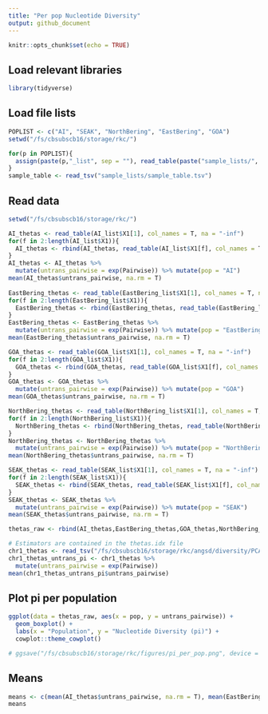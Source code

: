 ```yaml
---
title: "Per pop Nucleotide Diversity"
output: github_document
---
```


```r
knitr::opts_chunk$set(echo = TRUE)
```

## Load relevant libraries
```r
library(tidyverse)
```

## Load file lists
```r
POPLIST <- c("AI", "SEAK", "NorthBering", "EastBering", "GOA")
setwd("/fs/cbsubscb16/storage/rkc/")

for(p in POPLIST){
  assign(paste(p,"_list", sep = ""), read_table(paste("sample_lists/", p, "_thetas_list.txt", sep = ""), col_names = F))
}
sample_table <- read_tsv("sample_lists/sample_table.tsv")
```

## Read data
```r
setwd("/fs/cbsubscb16/storage/rkc/")

AI_thetas <- read_table(AI_list$X1[1], col_names = T, na = "-inf")
for(f in 2:length(AI_list$X1)){
  AI_thetas <- rbind(AI_thetas, read_table(AI_list$X1[f], col_names = T, na = "-inf"))
}
AI_thetas <- AI_thetas %>% 
  mutate(untrans_pairwise = exp(Pairwise)) %>% mutate(pop = "AI")
mean(AI_thetas$untrans_pairwise, na.rm = T)
 
EastBering_thetas <- read_table(EastBering_list$X1[1], col_names = T, na = "-inf")
for(f in 2:length(EastBering_list$X1)){
  EastBering_thetas <- rbind(EastBering_thetas, read_table(EastBering_list$X1[f], col_names = T, na = "-inf"))
}
EastBering_thetas <- EastBering_thetas %>% 
  mutate(untrans_pairwise = exp(Pairwise)) %>% mutate(pop = "EastBering")
mean(EastBering_thetas$untrans_pairwise, na.rm = T)

GOA_thetas <- read_table(GOA_list$X1[1], col_names = T, na = "-inf")
for(f in 2:length(GOA_list$X1)){
  GOA_thetas <- rbind(GOA_thetas, read_table(GOA_list$X1[f], col_names = T, na = "-inf"))
}
GOA_thetas <- GOA_thetas %>% 
  mutate(untrans_pairwise = exp(Pairwise)) %>% mutate(pop = "GOA")
mean(GOA_thetas$untrans_pairwise, na.rm = T)

NorthBering_thetas <- read_table(NorthBering_list$X1[1], col_names = T, na = "-inf")
for(f in 2:length(NorthBering_list$X1)){
  NorthBering_thetas <- rbind(NorthBering_thetas, read_table(NorthBering_list$X1[f], col_names = T, na = "-inf"))
}
NorthBering_thetas <- NorthBering_thetas %>% 
  mutate(untrans_pairwise = exp(Pairwise)) %>% mutate(pop = "NorthBering")
mean(NorthBering_thetas$untrans_pairwise, na.rm = T)

SEAK_thetas <- read_table(SEAK_list$X1[1], col_names = T, na = "-inf")
for(f in 2:length(SEAK_list$X1)){
  SEAK_thetas <- rbind(SEAK_thetas, read_table(SEAK_list$X1[f], col_names = T, na = "-inf"))
}
SEAK_thetas <- SEAK_thetas %>% 
  mutate(untrans_pairwise = exp(Pairwise)) %>% mutate(pop = "SEAK")
mean(SEAK_thetas$untrans_pairwise, na.rm = T)

thetas_raw <- rbind(AI_thetas,EastBering_thetas,GOA_thetas,NorthBering_thetas,SEAK_thetas)
```

```r
# Estimators are contained in the thetas.idx file
chr1_thetas <- read_tsv("/fs/cbsubscb16/storage/rkc/angsd/diversity/PCAM-PPLA_CM023253.1_AI_polymorphic_folded.thetas.txt")
chr1_thetas_untrans_pi <- chr1_thetas %>% 
  mutate(untrans_pairwise = exp(Pairwise))
mean(chr1_thetas_untrans_pi$untrans_pairwise)
```
## Plot pi per population
```r
ggplot(data = thetas_raw, aes(x = pop, y = untrans_pairwise)) +
  geom_boxplot() +
  labs(x = "Population", y = "Nucleotide Diversity (pi)") +
  cowplot::theme_cowplot()

# ggsave("/fs/cbsubscb16/storage/rkc/figures/pi_per_pop.png", device = "png", height = 5, width = 7)
```
## Means
```r
means <- c(mean(AI_thetas$untrans_pairwise, na.rm = T), mean(EastBering_thetas$untrans_pairwise, na.rm = T), mean(GOA_thetas$untrans_pairwise, na.rm = T), mean(NorthBering_thetas$untrans_pairwise, na.rm = T), mean(SEAK_thetas$untrans_pairwise, na.rm = T))
means
```